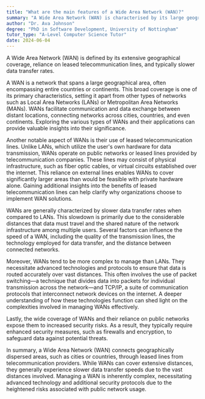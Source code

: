 ```yaml
---
title: "What are the main features of a Wide Area Network (WAN)?"
summary: "A Wide Area Network (WAN) is characterised by its large geographical coverage, use of leased telecommunication lines and slower data transfer rates."
author: "Dr. Ava Johnson"
degree: "PhD in Software Development, University of Nottingham"
tutor_type: "A-Level Computer Science Tutor"
date: 2024-06-04
---
```


A Wide Area Network (WAN) is defined by its extensive geographical coverage, reliance on leased telecommunication lines, and typically slower data transfer rates.

A WAN is a network that spans a large geographical area, often encompassing entire countries or continents. This broad coverage is one of its primary characteristics, setting it apart from other types of networks such as Local Area Networks (LANs) or Metropolitan Area Networks (MANs). WANs facilitate communication and data exchange between distant locations, connecting networks across cities, countries, and even continents. Exploring the various types of WANs and their applications can provide valuable insights into their significance.

Another notable aspect of WANs is their use of leased telecommunication lines. Unlike LANs, which utilize the user's own hardware for data transmission, WANs operate on public networks or leased lines provided by telecommunication companies. These lines may consist of physical infrastructure, such as fiber optic cables, or virtual circuits established over the internet. This reliance on external lines enables WANs to cover significantly larger areas than would be feasible with private hardware alone. Gaining additional insights into the benefits of leased telecommunication lines can help clarify why organizations choose to implement WAN solutions.

WANs are generally characterized by slower data transfer rates when compared to LANs. This slowdown is primarily due to the considerable distances that data must travel and the shared nature of the network infrastructure among multiple users. Several factors can influence the speed of a WAN, including the quality of the transmission lines, the technology employed for data transfer, and the distance between connected networks.

Moreover, WANs tend to be more complex to manage than LANs. They necessitate advanced technologies and protocols to ensure that data is routed accurately over vast distances. This often involves the use of packet switching—a technique that divides data into packets for individual transmission across the network—and TCP/IP, a suite of communication protocols that interconnect network devices on the internet. A deeper understanding of how these technologies function can shed light on the complexities involved in managing WANs effectively.

Lastly, the wide coverage of WANs and their reliance on public networks expose them to increased security risks. As a result, they typically require enhanced security measures, such as firewalls and encryption, to safeguard data against potential threats.

In summary, a Wide Area Network (WAN) connects geographically dispersed areas, such as cities or countries, through leased lines from telecommunication providers. While WANs can cover extensive distances, they generally experience slower data transfer speeds due to the vast distances involved. Managing a WAN is inherently complex, necessitating advanced technology and additional security protocols due to the heightened risks associated with public network usage.
    
